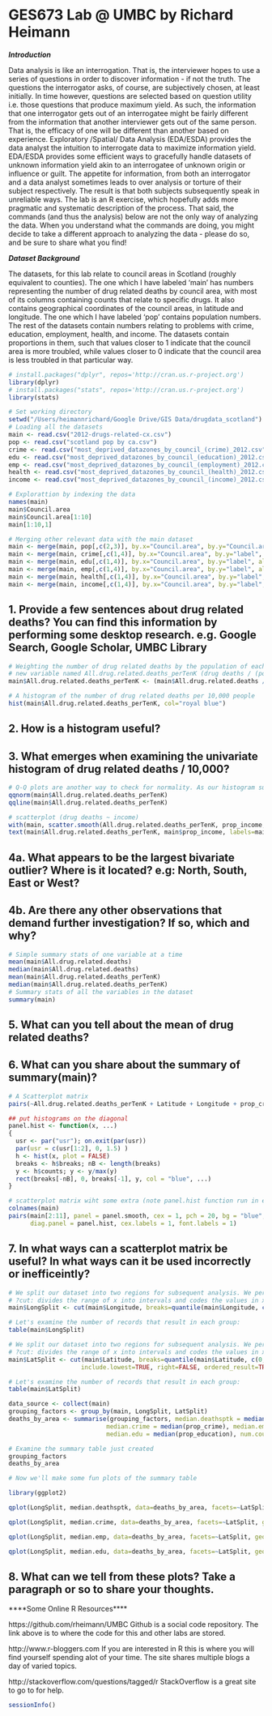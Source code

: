 GES673 Lab @ UMBC by Richard Heimann
========================================================

***Introduction***

Data analysis is like an interrogation. That is, the interviewer hopes to use a series of questions in order to discover information - if not the truth. The questions the interrogator asks, of course, are subjectively chosen, at least initially. In time however, questions are selected based on question utility i.e. those questions that produce maximum yield. As such, the information that one interrogator gets out of an interrogatee might be fairly different from the information that another interviewer gets out of the same person. That is, the efficacy of one will be different than another based on experience. Exploratory /Spatial/ Data Analysis (EDA/ESDA) provides the data analyst the intuition to interrogate data to maximize information yield. EDA/ESDA provides some efficient ways to gracefully handle datasets of unknown information yield akin to an interrogatee of unknown origin or influence or guilt. The appetite for information, from both an interrogator and a data analyst sometimes leads to over analysis or torture of their subject respectively. The result is that both subjects subsequently speak in unreliable ways. The lab is an R exercise, which hopefully adds more pragmatic and systematic description of the process. That said, the commands (and thus the analysis) below are not the only way of analyzing the data. When you understand what the commands are doing, you might decide to take a different approach to analyzing the data - please do so, and be sure to share what you find!

***Dataset Background***

The datasets, for this lab relate to council areas in Scotland (roughly equivalent to counties). The one which I have labeled 'main' has numbers representing the number of drug related deaths by council area, with most of its columns containing counts that relate to specific drugs. It also contains geographical coordinates of the council areas, in latitude and longitude. The one which I have labeled 'pop' contains population numbers. The rest of the datasets contain numbers relating to problems with crime, education, employment, health, and income. The datasets contain proportions in them, such that values closer to 1 indicate that the council area is more troubled, while values closer to 0 indicate that the council area is less troubled in that particular way.

```r
# install.packages("dplyr", repos='http://cran.us.r-project.org')
library(dplyr)
# install.packages("stats", repos='http://cran.us.r-project.org')
library(stats)
```

```r
# Set working directory
setwd("/Users/heimannrichard/Google Drive/GIS Data/drugdata_scotland")
# Loading all the datasets
main <- read.csv("2012-drugs-related-cx.csv")
pop <- read.csv("scotland pop by ca.csv")
crime <- read.csv("most_deprived_datazones_by_council_(crime)_2012.csv")
edu <- read.csv("most_deprived_datazones_by_council_(education)_2012.csv")
emp <- read.csv("most_deprived_datazones_by_council_(employment)_2012.csv")
health <- read.csv("most_deprived_datazones_by_council_(health)_2012.csv")
income <- read.csv("most_deprived_datazones_by_council_(income)_2012.csv")
```

```r
# Explorattion by indexing the data
names(main)
main$Council.area
main$Council.area[1:10]
main[1:10,1]
```

```r
# Merging other relevant data with the main dataset
main <- merge(main, pop[,c(2,3)], by.x="Council.area", by.y="Council.area", all.x=TRUE)
main <- merge(main, crime[,c(1,4)], by.x="Council.area", by.y="label", all.x=TRUE)
main <- merge(main, edu[,c(1,4)], by.x="Council.area", by.y="label", all.x=TRUE)
main <- merge(main, emp[,c(1,4)], by.x="Council.area", by.y="label", all.x=TRUE)
main <- merge(main, health[,c(1,4)], by.x="Council.area", by.y="label", all.x=TRUE)
main <- merge(main, income[,c(1,4)], by.x="Council.area", by.y="label", all.x=TRUE)
```

## 1. Provide a few sentences about drug related deaths? You can find this information by performing some desktop research. e.g. Google Search, Google Scholar, UMBC Library

```r
# Weighting the number of drug related deaths by the population of each council area
# new variable named All.drug.related.deaths_perTenK (drug deaths / (population/10,000))
main$All.drug.related.deaths_perTenK <- (main$All.drug.related.deaths / (main$Population/10000))
```

```r
# A histogram of the number of drug related deaths per 10,000 people
hist(main$All.drug.related.deaths_perTenK, col="royal blue")
```

## 2. How is a histogram useful?
## 3. What emerges when examining the univariate histogram of drug related deaths / 10,000?

```r
# Q-Q plots are another way to check for normality. As our histogram suggested we have a non-normal distrubution
qqnorm(main$All.drug.related.deaths_perTenK)
qqline(main$All.drug.related.deaths_perTenK)
```

```r
# scatterplot (drug deaths ~ income)
with(main, scatter.smooth(All.drug.related.deaths_perTenK, prop_income, lpars = list(col = "red", lwd = 3, lty = 3)))
text(main$All.drug.related.deaths_perTenK, main$prop_income, labels=main$Council.area, cex= 0.7, pos=3)
```

## 4a.  What appears to be the largest bivariate outlier? Where is it located? e.g: North, South, East or West?
## 4b.  Are there any other observations that demand further investigation? If so, which and why? 

```r
# Simple summary stats of one variable at a time
mean(main$All.drug.related.deaths)
median(main$All.drug.related.deaths)
mean(main$All.drug.related.deaths_perTenK)
median(main$All.drug.related.deaths_perTenK)
# Summary stats of all the variables in the dataset
summary(main)
```

## 5. What can you tell about the mean of drug related deaths?
## 6. What can you share about the summary of summary(main)?

```r
# A Scatterplot matrix
pairs(~All.drug.related.deaths_perTenK + Latitude + Longitude + prop_crime + prop_education + prop_employment + prop_income + prop_health, data=main)
```

```r
## put histograms on the diagonal
panel.hist <- function(x, ...)
{
  usr <- par("usr"); on.exit(par(usr))
  par(usr = c(usr[1:2], 0, 1.5) )
  h <- hist(x, plot = FALSE)
  breaks <- h$breaks; nB <- length(breaks)
  y <- h$counts; y <- y/max(y)
  rect(breaks[-nB], 0, breaks[-1], y, col = "blue", ...)
}
```

```r
# scatterplot matrix wiht some extra (note panel.hist function run in echo=FALSE mode))
colnames(main)
pairs(main[2:11], panel = panel.smooth, cex = 1, pch = 20, bg = "blue",
      diag.panel = panel.hist, cex.labels = 1, font.labels = 1)
```

## 7. In what ways can a scatterplot matrix be useful? In what ways can it be used incorrectly or inefficeintly? 

```r
# We split our dataset into two regions for subsequent analysis. We perform a median split of the longitudes of the council # areas resulting in an 'east' and 'west' group.
# ?cut: divides the range of x into intervals and codes the values in x according to which interval they fall. The leftmost  # interval corresponds to level one, the next leftmost to level two and so on.
main$LongSplit <- cut(main$Longitude, breaks=quantile(main$Longitude, c(0,.5,1)), include.lowest=TRUE, right=FALSE, ordered_result=TRUE, labels=c("East", "West"))
```

```r
# Let's examine the number of records that result in each group:
table(main$LongSplit)
```

```r
# We split our dataset into two regions for subsequent analysis. We perform a median split of the longitudes of the council # areas resulting in an 'north' and 'south' group.
# ?cut: divides the range of x into intervals and codes the values in x according to which interval they fall. The leftmost  # interval corresponds to level one, the next leftmost to level two and so on.
main$LatSplit <- cut(main$Latitude, breaks=quantile(main$Latitude, c(0,.5,1)), 
                    include.lowest=TRUE, right=FALSE, ordered_result=TRUE, labels=c("South", "North"))
```

```r
# Let's examine the number of records that result in each group:
table(main$LatSplit)
```

```r
data_source <- collect(main)
grouping_factors <- group_by(main, LongSplit, LatSplit)
deaths_by_area <- summarise(grouping_factors, median.deathsptk = median(All.drug.related.deaths_perTenK),
                           median.crime = median(prop_crime), median.emp = median(prop_employment),
                           median.edu = median(prop_education), num.council.areas = length(All.drug.related.deaths_perTenK))

```

```r
# Examine the summary table just created
grouping_factors
deaths_by_area
```

```r
# Now we'll make some fun plots of the summary table

library(ggplot2)

qplot(LongSplit, median.deathsptk, data=deaths_by_area, facets=~LatSplit, geom="bar", stat="identity", fill="dark red",main="Median Deaths/10,000 by Area in Scotland") + theme(legend.position="none")

qplot(LongSplit, median.crime, data=deaths_by_area, facets=~LatSplit, geom="bar", stat="identity", fill="dark red",main="Median Crime Score by Area in Scotland") + theme(legend.position="none")

qplot(LongSplit, median.emp, data=deaths_by_area, facets=~LatSplit, geom="bar", stat="identity", fill="dark red",main="Median Unemployment Score by Area in Scotland") + theme(legend.position="none")

qplot(LongSplit, median.edu, data=deaths_by_area, facets=~LatSplit, geom="bar", stat="identity", fill="dark red",main="Median Education Problems Score by Area in Scotland") + theme(legend.position="none")
```

## 8. What can we tell from these plots? Take a paragraph or so to share your thoughts. 




****Some Online R Resources****

https://github.com/rheimann/UMBC
Github is a social code repository. The link above is to where the code for this and other labs are stored. 

http://www.r-bloggers.com
If you are interested in R this is where you will find yourself spending alot of your time. The site shares multiple blogs a day of varied topics. 

http://stackoverflow.com/questions/tagged/r 
StackOverflow is a great site to go to for help. 

```r
sessionInfo()
```

